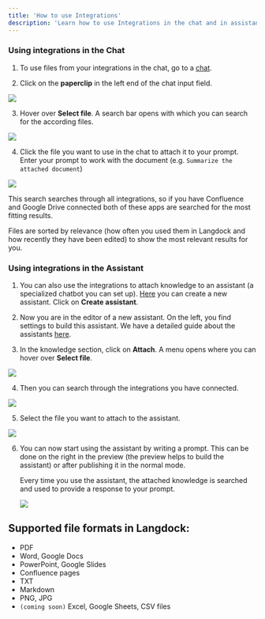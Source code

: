 ```yaml
---
title: 'How to use Integrations'
description: 'Learn how to use Integrations in the chat and in assistants.'
---
```


### Using integrations in the Chat
1. To use files from your integrations in the chat, go to a [chat](https://app.langdock.com/chat).

2. Click on the **paperclip** in the left end of the chat input field. 
<img src="/images/Chat_1.png"/>


3. Hover over **Select file**. A search bar opens with which you can search for the according files. 
<img src="/images/Chat_Search_Integrations.png"/>

4. Click the file you want to use in the chat to attach it to your prompt. Enter your prompt to work with the document (e.g. `Summarize the attached document`)
<img src="/images/attached_document_to_chat.png"/>

This search searches through all integrations, so if you have Confluence and Google Drive connected both of these apps are searched for the most fitting results. 

Files are sorted by relevance (how often you used them in Langdock and how recently they have been edited) to show the most relevant results for you.

### Using integrations in the Assistant
1. You can also use the integrations to attach knowledge to an assistant (a specialized chatbot you can set up). [Here](https://app.langdock.com/assistants) you can create a new assistant. Click on **Create assistant**.

2. Now you are in the editor of a new assistant. On the left, you find settings to build this assistant. We have a detailed guide about the assistants [here]().


3. In the knowledge section, click on **Attach**. A menu opens where you can hover over **Select file**.
<img src="/images/assistant_attach.png"/>

4. Then you can search through the integrations you have connected.
<img src="/images/assistant_search.png"/>

5. Select the file you want to attach to the assistant.
<img src="/images/assistant_knowledge_connected.png"/>

6. You can now start using the assistant by writing a prompt. This can be done on the right in the preview (the preview helps to build the assistant) or after publishing it in the normal mode. 

    Every time you use the assistant, the attached knowledge is searched and used to provide a response to your prompt. 

    <img src="/images/assistant_preview_publishing.png"/>


## Supported file formats in Langdock:
- PDF
- Word, Google Docs 
- PowerPoint, Google Slides
- Confluence pages
- TXT
- Markdown
- PNG, JPG
- `(coming soon)` Excel, Google Sheets, CSV files